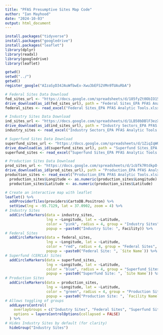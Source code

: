 ```yaml
---
title: "PFAS Presumptive Sites Map Code"
author: "Ian Mayhood"
date: "2024-10-03"
output: html_document
---
```


```r
install.packages("tidyverse")
install.packages("googledrive")
install.packages("leaflet")
library(dplyr)
library(readxl)
library(googledrive)
library(leaflet)
```

```r
getwd() 
setwd("../") 
getwd() 
register_google("AIzaSyD34JAuWfbwEx-Xwu3bEFS2VMn9TUAuRbA") 

# Federal Sites Data Download
fed_sites_url <- "https://docs.google.com/spreadsheets/d/185fyZt0ObIO15QNcXslj05kxrDYWpeSw/edit?usp=sharing"
drive_download(as_id(fed_sites_url), path = "Federal Sites_EPA PFAS Analytic Tools.xlsx", overwrite = TRUE)
federal_sites <- read_excel("Federal Sites_EPA PFAS Analytic Tools.xlsx")

# Industry Sites Data Download
ind_sites_url <- "https://docs.google.com/spreadsheets/d/1LB50bDBlF3ezXtctJ-Af6U10rlQKWUsO/edit?usp=sharing"
drive_download(as_id(ind_sites_url), path = "Industry Sectors_EPA PFAS Analytic Tools.xlsx", overwrite = TRUE)
industry_sites <- read_excel("Industry Sectors_EPA PFAS Analytic Tools.xlsx")

# Superfund Sites Data Download
superfund_sites_url <- "https://docs.google.com/spreadsheets/d/1ZiqIqWQtWQ6lgprLHrnowjxXo_ikF9Pm/edit?usp=sharing"
drive_download(as_id(superfund_sites_url), path = "Superfund Sites_EPA PFAS Analytic Tools.xlsx", overwrite = TRUE)
superfund_sites <- read_excel("Superfund Sites_EPA PFAS Analytic Tools.xlsx")

# Production Sites Data Download
prod_sites_url <- "https://docs.google.com/spreadsheets/d/1cbTk7RtdkpO-exOlFyps7IG5e0r-h1u0/edit?usp=sharing"
drive_download(as_id(prod_sites_url), path = "Production_EPA PFAS Analytic Tools.xlsx", overwrite = TRUE)
production_sites <- read_excel("Production_EPA PFAS Analytic Tools.xlsx")
  production_sites$Longitude <- as.numeric(production_sites$Longitude) 
  production_sites$Latitude <- as.numeric(production_sites$Latitude) 

# Create an interactive map with leaflet
leaflet() %>%
  addProviderTiles(providers$CartoDB.Positron) %>%
  setView(lng = -95.7129, lat = 37.0902, zoom = 4) %>%
# Industry Sites
  addCircleMarkers(data = industry_sites, 
                   lng = ~Longitude, lat = ~Latitude, 
                   color = "pink", radius = 4, group = "Industry Sites", 
                   popup = ~paste0("Industry Site: ", Facility)) %>%
# Federal Sites
  addCircleMarkers(data = federal_sites, 
                   lng = ~Longitude, lat = ~Latitude, 
                   color = "red", radius = 4, group = "Federal Sites", 
                   popup = ~paste0("Federal Site: ", `Site Name`)) %>%
# Superfund (CERCLA) Sites
  addCircleMarkers(data = superfund_sites, 
                   lng = ~Longitude, lat = ~Latitude, 
                   color = "blue", radius = 4, group = "Superfund Sites", 
                   popup = ~paste0("Superfund Site: ", `Site Name`)) %>%
# Production Sites
  addCircleMarkers(data = production_sites, 
                   lng = ~Longitude, lat = ~Latitude, 
                   color = "green", radius = 4, group = "Production Sites", 
                   popup = ~paste0("Production Site: ", `Facility Name`)) %>%
# Allows toggling of groups
  addLayersControl(
    overlayGroups = c("Industry Sites", "Federal Sites", "Superfund Sites", "Production Sites"),
    options = layersControlOptions(collapsed = FALSE)
  ) %>%
# Hides Industry Sites by default (for clarity)
  hideGroup("Industry Sites")
```
